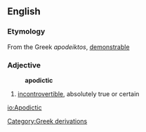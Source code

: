 ==English==

=== Etymology ===
From the Greek ''apodeiktos'', [[demonstrable]]

=== Adjective ===
:'''apodictic'''
# [[incontrovertible]], absolutely true or certain
[[Category:Greek derivations]]

[[io:Apodictic]]
